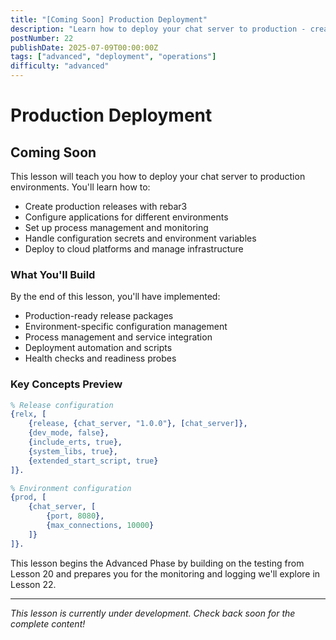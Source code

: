 ```yaml
---
title: "[Coming Soon] Production Deployment"
description: "Learn how to deploy your chat server to production - creating releases, configuration management, and process management for live systems"
postNumber: 22
publishDate: 2025-07-09T00:00:00Z
tags: ["advanced", "deployment", "operations"]
difficulty: "advanced"
---
```


# Production Deployment

## Coming Soon

This lesson will teach you how to deploy your chat server to production environments. You'll learn how to:

- Create production releases with rebar3
- Configure applications for different environments
- Set up process management and monitoring
- Handle configuration secrets and environment variables
- Deploy to cloud platforms and manage infrastructure

### What You'll Build

By the end of this lesson, you'll have implemented:

- Production-ready release packages
- Environment-specific configuration management
- Process management and service integration
- Deployment automation and scripts
- Health checks and readiness probes

### Key Concepts Preview

```erlang
% Release configuration
{relx, [
    {release, {chat_server, "1.0.0"}, [chat_server]},
    {dev_mode, false},
    {include_erts, true},
    {system_libs, true},
    {extended_start_script, true}
]}.

% Environment configuration
{prod, [
    {chat_server, [
        {port, 8080},
        {max_connections, 10000}
    ]}
]}.
```

This lesson begins the Advanced Phase by building on the testing from Lesson 20 and prepares you for the monitoring and logging we'll explore in Lesson 22.

---

_This lesson is currently under development. Check back soon for the complete content!_
